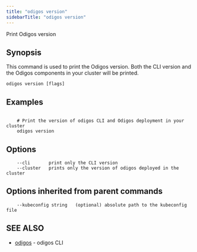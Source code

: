 ---
title: "odigos version"
sidebarTitle: "odigos version"
---

Print Odigos version

## Synopsis

This command is used to print the Odigos version.
Both the CLI version and the Odigos components in your cluster will be printed.

```
odigos version [flags]
```

## Examples

```

    # Print the version of odigos CLI and Odigos deployment in your cluster
    odigos version

```

## Options

```
    --cli       print only the CLI version
    --cluster   prints only the version of odigos deployed in the cluster
```

## Options inherited from parent commands

```
    --kubeconfig string   (optional) absolute path to the kubeconfig file
```

## SEE ALSO

* [odigos](/cli/odigos)	 - odigos CLI
